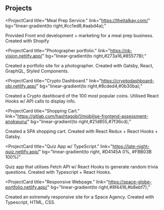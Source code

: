 ## Projects

<ProjectCard
title="Meal Prep Service."
link="https://theitalkay.com/"
bg="linear-gradient(to right,#cc1ed8,#aabd4a);"
>
Provided Front end development + marketing for a meal prep business. Created with Shopify
</ProjectCard>

<ProjectCard
title="Photographer portfolio."
link="https://nk-vision.netlify.app/"
bg="linear-gradient(to right,#273a16,#855778);"
>
Created a portfolio site for a photographer. Created with Gatsby, React, GraphQL, Styled Components.
</ProjectCard>

<ProjectCard
title="Crypto Dashboard."
link="https://cryptodashboard-obi.netlify.app/"
bg="linear-gradient(to right,#8cded4,#0b30ba);"
>
Created a Crypto dashboard of the 100 most popular coins. Utilised React Hooks w/ API calls to display info.
</ProjectCard>

<ProjectCard 
title="Shopping Cart."
link="https://gitlab.com/hashtagobi1/mobilise-frontend-assessment-anokwuru/"
bg="linear-gradient(to right,#21d855,#7f36cd);"
>
Created a SPA shopping cart. Created with React Redux + React Hooks + Gatsby.
</ProjectCard>


<ProjectCard
title="Quiz App w/ TypeScript."
link="https://late-night-quiz.netlify.app/"
bg="linear-gradient(to right, #D4145A 0%, #FBB03B 100%)"
>
Quiz app that utilises Fetch API w/ React Hooks to generate random trivia questions. Created with Typescript + React Hooks.
</ProjectCard>

<ProjectCard
title="Responsive Webpage."
link="https://space-globe-portfolio.netlify.app/"
bg="linear-gradient(to right,#8f4416,#b8ebf7);"
>
Created an extremely responsive site for a Space Agency. Created with Typescript, HTML, CSS.
</ProjectCard>






